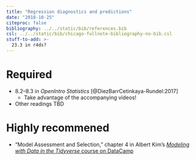 ```yaml
---
title: "Regression diagnostics and predictions"
date: "2018-10-25"
citeproc: false
bibliography: ../../static/bib/references.bib
csl: ../../static/bib/chicago-fullnote-bibliography-no-bib.csl
stuff-to-add: >-
  23.3 in r4ds?
---
```


# Required

- <i class="fas fa-book"></i> 8.2–8.3 in *OpenIntro Statistics* [@DiezBarrCetinkaya-Rundel:2017]
    - Take advantage of the accompanying videos!
- Other readings TBD


# Highly recommened

- <i class="fas fa-laptop-code"></i> "Model Assessment and Selection," chapter 4 in Albert Kim's [*Modeling with Data in the Tidyverse* course on DataCamp](https://www.datacamp.com/courses/modeling-with-data-in-the-tidyverse)

